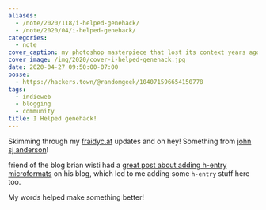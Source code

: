 ```yaml
---
aliases:
  - /note/2020/118/i-helped-genehack/
  - /note/2020/04/i-helped-genehack/
categories:
  - note
cover_caption: my photoshop masterpiece that lost its context years ago
cover_image: /img/2020/cover-i-helped-genehack.jpg
date: 2020-04-27 09:50:00-07:00
posse:
  - https://hackers.town/@randomgeek/104071596654150778
tags:
  - indieweb
  - blogging
  - community
title: I Helped genehack!
---
```


[john sj anderson]: https://genehack.org

Skimming through my [fraidyc.at](https://fraidyc.at) updates and oh hey!
Something from [john sj anderson][]!

[great post about adding h-entry microformats]: /post/2020/04/h-entry-microformat-for-indieweb-posts

<Quote
  title="meta-post"
  cite="https://genehack.blog/2020/04/meta-post/">

friend of the blog brian wisti had a [great post about adding h-entry microformats][]
on his blog, which led to me adding some `h-entry` stuff here too.

</Quote>

My words helped make something better!
